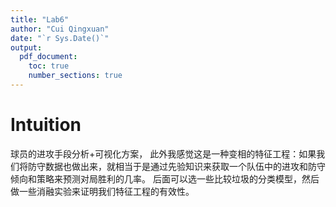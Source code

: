 ```yaml
---
title: "Lab6"
author: "Cui Qingxuan"
date: "`r Sys.Date()`"
output:
  pdf_document:
    toc: true
    number_sections: true
---
```


# Intuition
球员的进攻手段分析+可视化方案， 此外我感觉这是一种变相的特征工程：如果我们将防守数据也做出来，就相当于是通过先验知识来获取一个队伍中的进攻和防守倾向和策略来预测对局胜利的几率。
后面可以选一些比较垃圾的分类模型，然后做一些消融实验来证明我们特征工程的有效性。





